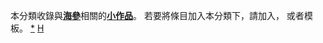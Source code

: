 {{Catnav|頁面分類|自然科学|……|动物|……|無脊椎動物|海參綱}}
{{hiddencat}}
本分類收錄與'''[[海參|海參]]'''相關的'''[[Wikipedia:小作品|小作品]]'''。 若要將條目加入本分類下，請加入'''{{tl|Holothuroidea-stub}}'''， 或者'''{{tl|海參小作品}}'''模 板。
[[category:海參綱|*]]
[[category:無脊椎動物小作品|H]]